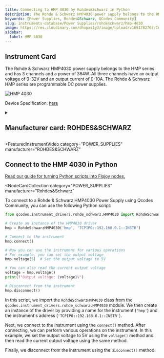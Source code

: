 ```yaml
---
title: Connecting to HMP 4030 by Rohdes&Schwarz in Python
description: The Rohde & Schwarz HMP4030 power supply belongs to the HMP series and has 3 channels and a power of 384W. All three channels have an output voltage of 0-32V and an output current of 0-10A. The Rohde & Schwarz HMP series are programmable DC power supplies.
keywords: [Power Supplies, Rohdes&Schwarz, QCodes Community]
slug: instruments-database/Power Supplies/rohdeschwarz/hmp-4030
image: https://res.cloudinary.com/dhopxs1y3/image/upload/v1691782767/Instruments/Power%20Supplies/HMP-4030/HMP-4030.jpg
sidebar:
  label: HMP 4030
---
```



## Instrument Card

The Rohde & Schwarz HMP4030 power supply belongs to the HMP series and has 3 channels and a power of 384W. All three channels have an output voltage of 0-32V and an output current of 0-10A. The Rohde & Schwarz HMP series are programmable DC power supplies.

![HMP 4030](https://res.cloudinary.com/dhopxs1y3/image/upload/v1691782767/Instruments/Power%20Supplies/HMP-4030/HMP-4030.jpg)

Device Specification: [here](https://www.farnell.com/datasheets/3677014.pdf)

<details style={{ marginTop: "15px"}}>
<summary><h2 style={{display:'inline'}}>Manufacturer card: ROHDES&SCHWARZ</h2></summary>

![ROHDES&SCHWARZ](https://res.cloudinary.com/dhopxs1y3/image/upload/v1692806194/Instruments/Vendor%20Logos/RohdeSchwarz.png)

Rohde & Schwarz GmbH & Co KG is an international electronics group specializing in the fields of electronic test equipment, broadcast & media, cybersecurity, radiomonitoring and radiolocation, and radiocommunication.

- Headquarters: Munich, Germany
- Yearly Revenue (millions, USD): 2500
- Vendor Website: [here](https://www.rohde-schwarz.com/ca/home_48230.html)

</details>


<FeaturedInstrumentVideo
  category="POWER_SUPPLIES"
  manufacturer="ROHDES&SCHWARZ"
></FeaturedInstrumentVideo>

## Connect to the HMP 4030 in Python

[Read our guide for turning Python scripts into Flojoy nodes.](https://docs.flojoy.ai/contribution/blocks/custom-flojoy-block/)


<Tabs>
<TabItem value="Flojoy" label="Flojoy" className="flojoy-instrument-tabs">

<NodeCardCollection
  category="POWER_SUPPLIES"
  manufacturer="Rohdes&Schwarz"
></NodeCardCollection>

</TabItem>
<TabItem value="QCodes Community" label="QCodes Community">

To connect to a Rohde & Schwarz HMP4030 Power Supply using Qcodes Community, you can use the following Python script:

```python
from qcodes.instrument_drivers.rohde_schwarz.HMP4030 import RohdeSchwarzHMP4030

# Create an instance of the HMP4030 driver
hmp = RohdeSchwarzHMP4030('hmp', 'TCPIP0::192.168.0.1::INSTR')

# Connect to the instrument
hmp.connect()

# Now you can use the instrument for various operations
# For example, you can set the output voltage
hmp.voltage(5)  # Set the output voltage to 5V

# You can also read the current output voltage
voltage = hmp.voltage()
print(f"Output voltage: {voltage}V")

# Disconnect from the instrument
hmp.disconnect()
```

In this script, we import the `RohdeSchwarzHMP4030` class from the `qcodes.instrument_drivers.rohde_schwarz.HMP4030` module. We then create an instance of the driver by providing a name for the instrument (`'hmp'`) and the instrument's address (`'TCPIP0::192.168.0.1::INSTR'`).

Next, we connect to the instrument using the `connect()` method. After connecting, we can perform various operations on the instrument. In this example, we set the output voltage to 5V using the `voltage()` method and then read the current output voltage using the same method.

Finally, we disconnect from the instrument using the `disconnect()` method.

</TabItem>
</Tabs>
